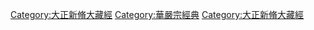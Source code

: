 [[Category:大正新脩大藏經|Category:大正新脩大藏經]]
[[Category:華嚴宗經典|Category:華嚴宗經典]]
[[Category:大正新脩大藏經|Category:大正新脩大藏經]]